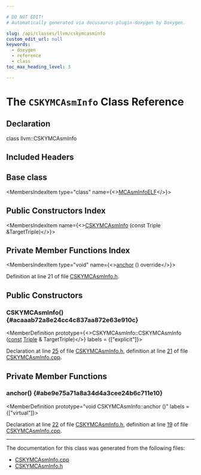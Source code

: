 ```yaml
---

# DO NOT EDIT!
# Automatically generated via docusaurus-plugin-doxygen by Doxygen.

slug: /api/classes/llvm/cskymcasminfo
custom_edit_url: null
keywords:
  - doxygen
  - reference
  - class
toc_max_heading_level: 3

---
```





# The `CSKYMCAsmInfo` Class Reference

<DoxygenPage pluginConfig={pluginConfig}>



## Declaration

<CodeBlock>class llvm::CSKYMCAsmInfo</CodeBlock>

## Included Headers

<IncludesList>
<IncludesListItem
  filePath="Target/CSKY/MCTargetDesc/CSKYMCAsmInfo.h"
  permalink="/docs/api/files/lib/lib/target/lib/target/csky/lib/target/csky/mctargetdesc/cskymcasminfo-h"
  isLocal="true" />
</IncludesList>

## Base class

<MembersIndex>

<MembersIndexItem
  type="class"
  name={<><a href="/docs/api/classes/llvm/mcasminfoelf">MCAsmInfoELF</a></>}>
</MembersIndexItem>

</MembersIndex>

## Public Constructors Index

<MembersIndex>

<MembersIndexItem
  name={<><a href="#acaaab72a8e24cc4c837aa872e63e910c">CSKYMCAsmInfo</a> (const Triple &amp;TargetTriple)</>}>
</MembersIndexItem>

</MembersIndex>

## Private Member Functions Index

<MembersIndex>

<MembersIndexItem
  type="void"
  name={<><a href="#abe9e75a71a8a34d4a3cee24b6c711e10">anchor</a> () override</>}>
</MembersIndexItem>

</MembersIndex>


Definition at line 21 of file <a href="/docs/api/files/lib/lib/target/lib/target/csky/lib/target/csky/mctargetdesc/cskymcasminfo-h">CSKYMCAsmInfo.h</a>.

<SectionDefinition>

## Public Constructors

### CSKYMCAsmInfo() {#acaaab72a8e24cc4c837aa872e63e910c}

<MemberDefinition
  prototype={<>CSKYMCAsmInfo::CSKYMCAsmInfo (<a href="/docs/api/files/lib/lib/target/lib/target/aarch64/aarch64promoteconstant-cpp/#a90f8350fecae261c25be85d38b451bff">const</a> <a href="/docs/api/classes/llvm/triple">Triple</a> &amp; TargetTriple)</>}
  labels = {["explicit"]}>

Declaration at line <a href="/docs/api/files/lib/lib/target/lib/target/csky/lib/target/csky/mctargetdesc/cskymcasminfo-h/#l00025">25</a> of file <a href="/docs/api/files/lib/lib/target/lib/target/csky/lib/target/csky/mctargetdesc/cskymcasminfo-h">CSKYMCAsmInfo.h</a>, definition at line <a href="/docs/api/files/lib/lib/target/lib/target/csky/lib/target/csky/mctargetdesc/cskymcasminfo-cpp/#l00021">21</a> of file <a href="/docs/api/files/lib/lib/target/lib/target/csky/lib/target/csky/mctargetdesc/cskymcasminfo-cpp">CSKYMCAsmInfo.cpp</a>.
</MemberDefinition>

</SectionDefinition>

<SectionDefinition>

## Private Member Functions

### anchor() {#abe9e75a71a8a34d4a3cee24b6c711e10}

<MemberDefinition
  prototype="void CSKYMCAsmInfo::anchor ()"
  labels = {["virtual"]}>

Declaration at line <a href="/docs/api/files/lib/lib/target/lib/target/csky/lib/target/csky/mctargetdesc/cskymcasminfo-h/#l00022">22</a> of file <a href="/docs/api/files/lib/lib/target/lib/target/csky/lib/target/csky/mctargetdesc/cskymcasminfo-h">CSKYMCAsmInfo.h</a>, definition at line <a href="/docs/api/files/lib/lib/target/lib/target/csky/lib/target/csky/mctargetdesc/cskymcasminfo-cpp/#l00019">19</a> of file <a href="/docs/api/files/lib/lib/target/lib/target/csky/lib/target/csky/mctargetdesc/cskymcasminfo-cpp">CSKYMCAsmInfo.cpp</a>.
</MemberDefinition>

</SectionDefinition>

<hr/>

The documentation for this class was generated from the following files:

<ul>
<li><a href="/docs/api/files/lib/lib/target/lib/target/csky/lib/target/csky/mctargetdesc/cskymcasminfo-cpp">CSKYMCAsmInfo.cpp</a></li>
<li><a href="/docs/api/files/lib/lib/target/lib/target/csky/lib/target/csky/mctargetdesc/cskymcasminfo-h">CSKYMCAsmInfo.h</a></li>
</ul>

</DoxygenPage>
